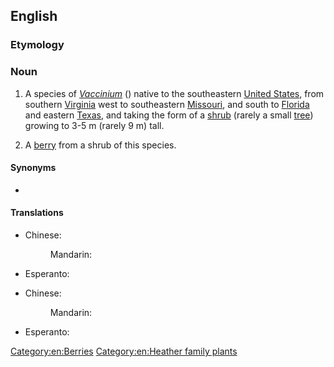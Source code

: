 ==English==

===Etymology===
{{rfe|en}}

===Noun===
{{wikipedia}}
{{en-noun|~|farkleberries}}

# {{lb|en|uncountable}} A species of ''[[Vaccinium]]'' ({{taxlink|Vaccinium arboreum|species|noshow=1}}) native to the southeastern [[United States]], from southern [[Virginia]] west to southeastern [[Missouri]], and south to [[Florida]] and eastern [[Texas]], and taking the form of a [[shrub]] (rarely a small [[tree]]) growing to 3-5 m (rarely 9 m) tall.
# {{lb|en|countable}} A [[berry]] from a shrub of this species.

====Synonyms====
* {{l|en|sparkleberry}}

====Translations====
{{trans-top|species}}
* Chinese:
*: Mandarin: {{t-needed|cmn}}
{{trans-mid}}
* Esperanto: {{t-needed|eo}}
{{trans-bottom}}

{{trans-top|berry}}
* Chinese:
*: Mandarin: {{t-needed|cmn}}
{{trans-mid}}
* Esperanto: {{t-needed|eo}}
{{trans-bottom}}

[[Category:en:Berries]]
[[Category:en:Heather family plants]]